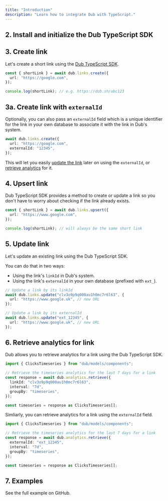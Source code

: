 ```yaml
---
title: "Introduction"
description: "Learn how to integrate Dub with TypeScript."
---
```



<Prerequisites />

## 2. Install and initialize the Dub TypeScript SDK

<InstallTypescript />

## 3. Create link

Let's create a short link using the [Dub TypeScript SDK](/sdks/typescript/overview).

```typescript create-link.ts
const { shortLink } = await dub.links.create({
  url: "https://google.com",
});

console.log(shortLink); // e.g. https://dub.sh/abc123
```

<Accordion title="Full list of available attributes for the Link model">
  <LinkArguments />
</Accordion>

## 3a. Create link with `externalId`

Optionally, you can also pass an `externalId` field which is a unique identifier for the link in your own database to associate it with the link in Dub's system.

```typescript create-link-external-id.ts
await dub.links.create({
  url: "https://google.com",
  externalId: "12345",
});
```

This will let you easily [update the link](#5-update-link) later on using the `externalId`, or [retrieve analytics](#6-retrieve-analytics-for-link) for it.

## 4. Upsert link

Dub TypeScript SDK provides a method to create or update a link so you don't have to worry about checking if the link already exists.

```typescript upsert-link.ts
const { shortLink } = await dub.links.upsert({
  url: "https://www.google.com",
});

console.log(shortLink); // will always be the same short link
```

## 5. Update link

Let's update an existing link using the Dub TypeScript SDK.

You can do that in two ways:

- Using the link's `linkId` in Dub's system.
- Using the link's `externalId` in your own database (prefixed with `ext_`).

```typescript update-link.ts
// Update a link by its linkId
await dub.links.update("clv3o9p9q000au1h0mc7r6l63", {
  url: "https://www.google.uk", // new URL
});

// Update a link by its externalId
await dub.links.update("ext_12345", {
  url: "https://www.google.uk", // new URL
});
```

## 6. Retrieve analytics for link

Dub allows you to retrieve analytics for a link using the Dub TypeScript SDK.

```typescript get-analytics.ts
import { ClicksTimeseries } from "dub/models/components";

// Retrieve the timeseries analytics for the last 7 days for a link
const response = await dub.analytics.retrieve({
  linkId: "clv3o9p9q000au1h0mc7r6l63",
  interval: "7d",
  groupBy: "timeseries",
});

const timeseries = response as ClicksTimeseries[];
```

Simliarly, you can retrieve analytics for a link using the `externalId` field.

```typescript get-analytics-external-id.ts
import { ClicksTimeseries } from "dub/models/components";

// Retrieve the timeseries analytics for the last 7 days for a link
const response = await dub.analytics.retrieve({
  externalId: "ext_12345",
  interval: "7d",
  groupBy: "timeseries",
});

const timeseries = response as ClicksTimeseries[];
```

## 7. Examples

<CardGroup cols={2}>
  <Card
    title="TypeScript Example"
    icon="github"
    href="https://github.com/dubinc/examples/tree/main/node"
    color="#333333"
  >
    See the full example on GitHub.
  </Card>
</CardGroup>

